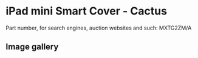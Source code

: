 
# iPad mini Smart Cover - Cactus

Part number, for search engines, auction websites and such: MXTG2ZM/A

## Image gallery

<div style={{ width: "768px" }}>
  <GalleryComponent
    images={[
      {
        original: "/everysource/MXTG2.webp",
        thumbnail: "/everypreview/MXTG2.webp",
      },
      {
        original: "/everysource/MXTG2_AV1_GOLD.webp",
        thumbnail: "/everypreview/MXTG2_AV1_GOLD.webp",
      },
      {
        original: "/everysource/MXTG2_AV1_SILVER.webp",
        thumbnail: "/everypreview/MXTG2_AV1_SILVER.webp",
      },
      {
        original: "/everysource/MXTG2_AV1_SPACE_GRAY.webp",
        thumbnail: "/everypreview/MXTG2_AV1_SPACE_GRAY.webp",
      },
      {
        original: "/everysource/MXTG2_AV2.webp",
        thumbnail: "/everypreview/MXTG2_AV2.webp",
      },
      {
        original: "/everysource/MXTG2_AV3.webp",
        thumbnail: "/everypreview/MXTG2_AV3.webp",
      }
    ]}
  />
</div>